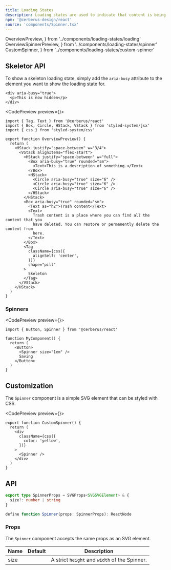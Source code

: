```yaml
---
title: Loading States
description: Loading states are used to indicate that content is being loaded.
npm: '@cerberus-design/react'
source: 'components/Spinner.tsx'
---
```


  OverviewPreview,
} from '../components/loading-states/loading'
  OverviewSpinnerPreview,
} from '../components/loading-states/spinner'
  CustomSpinner,
} from '../components/loading-states/custom-spinner'

## Skeletor API

To show a skeleton loading state, simply add the `aria-busy` attribute to the element you want to show the loading state for.

```tsx
<div aria-busy="true">
  <p>This is now hidden</p>
</div>
```

<CodePreview preview={<OverviewPreview />}>
```tsx
import { Tag, Text } from '@cerberus/react'
import { Box, Circle, HStack, VStack } from 'styled-system/jsx'
import { css } from 'styled-system/css'

export function OverviewPreview() {
  return (
    <HStack justify="space-between" w="3/4">
      <VStack alignItems="flex-start">
        <HStack justify="space-between" w="full">
          <Box aria-busy="true" rounded="sm">
            <Text>This is a description of something.</Text>
          </Box>
          <HStack>
            <Circle aria-busy="true" size="6" />
            <Circle aria-busy="true" size="6" />
            <Circle aria-busy="true" size="6" />
          </HStack>
        </HStack>
        <Box aria-busy="true" rounded="sm">
          <Text as="h2">Trash content</Text>
          <Text>
            Trash content is a place where you can find all the content that you
            have deleted. You can restore or permanently delete the content from
            here.
          </Text>
        </Box>
        <Tag
          className={css({
            alignSelf: 'center',
          })}
          shape="pill"
        >
          Skeleton
        </Tag>
      </VStack>
    </HStack>
  )
}
```
</CodePreview>

### Spinners

<CodePreview preview={<OverviewSpinnerPreview />}>
```tsx
import { Button, Spinner } from '@cerberus/react'

function MyComponent() {
  return (
    <Button>
      <Spinner size="1em" />
      Saving
    </Button>
  )
}
```
</CodePreview>

## Customization

The `Spinner` component is a simple SVG element that can be styled with CSS.

<CodePreview preview={<CustomSpinner />}>
```tsx
export function CustomSpinner() {
  return (
    <div
      className={css({
        color: 'yellow',
      })}
    >
      <Spinner />
    </div>
  )
}
```
</CodePreview>

## API

```ts showLineNumbers=false
export type SpinnerProps = SVGProps<SVGSVGElement> & {
  size?: number | string
}

define function Spinner(props: SpinnerProps): ReactNode
```

### Props

The `Spinner` component accepts the same props as an SVG element.

| Name     | Default | Description                                                   |
| -------- | ------- | ------------------------------------------------------------- |
| size     |    | A strict `height` and `width` of the Spinner. |
